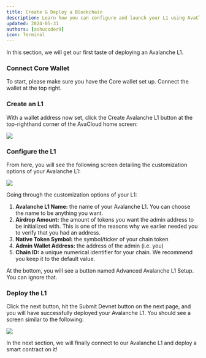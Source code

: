 ```yaml
---
title: Create & Deploy a Blockchain
description: Learn how you can configure and launch your L1 using AvaCloud.
updated: 2024-05-31
authors: [ashucoder9]
icon: Terminal
---
```



In this section, we will get our first taste of deploying an Avalanche L1. 

<Steps>
<Step>

### Connect Core Wallet

To start, please make sure you have the Core wallet set up. Connect the wallet at the top right.

</Step>
<Step>

### Create an L1

With a wallet address now set, click the Create Avalanche L1 button at the top-righthand corner of the AvaCloud home screen:

![](/course-images/avalanche-fundamentals/21.png)

</Step>
<Step>

### Configure the L1

From here, you will see the following screen detailing the customization options of your Avalanche L1:

![](/course-images/avalanche-fundamentals/22.png)

Going through the customization options of your L1:

1. **Avalanche L1 Name:** the name of your Avalanche L1. You can choose the name to be anything you want.
2. **Airdrop Amount:** the amount of tokens you want the admin address to be initialized with. This is one of the reasons why we earlier needed you to verify that you had an address.
3. **Native Token Symbol:** the symbol/ticker of your chain token
4. **Admin Wallet Address:** the address of the admin (i.e. you)
5. **Chain ID:** a unique numerical identifier for your chain. We recommend you keep it to the default value.

At the bottom, you will see a button named Advanced Avalanche L1 Setup. You can ignore that.

</Step>
<Step>

### Deploy the L1

Click the next button, hit the Submit Devnet button on the next page, and you will have successfully deployed your Avalanche L1. You should see a screen similar to the following:

![](/course-images/avalanche-fundamentals/23.png)

</Step>
</Steps>

In the next section, we will finally connect to our Avalanche L1 and deploy a smart contract on it!
